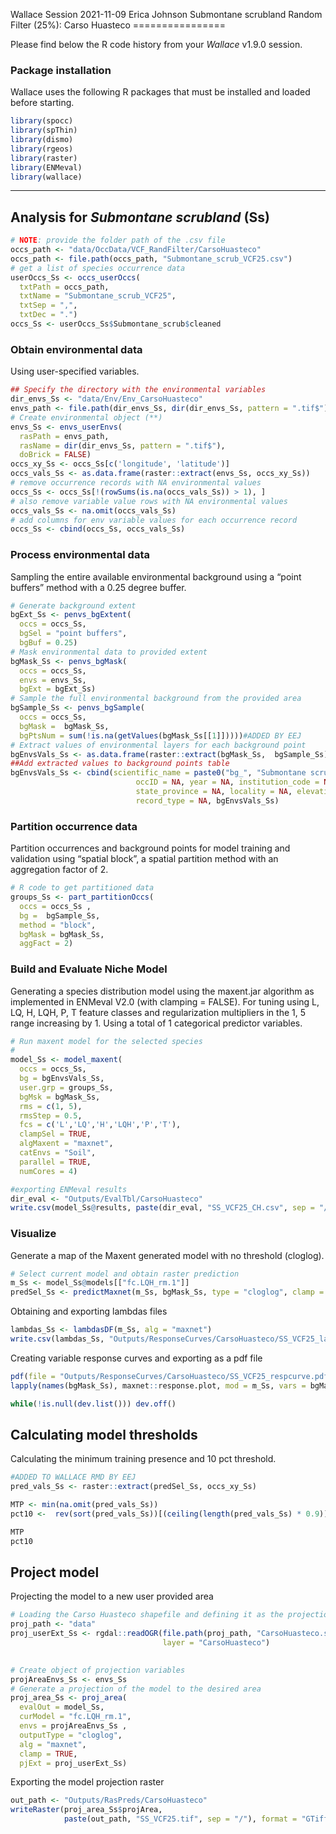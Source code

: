 Wallace Session 2021-11-09
Erica Johnson
Submontane scrubland Random Filter (25%): Carso Huasteco
================

Please find below the R code history from your *Wallace* v1.9.0 session.

### Package installation

Wallace uses the following R packages that must be installed and loaded
before starting.

```r
library(spocc)
library(spThin)
library(dismo)
library(rgeos)
library(raster)
library(ENMeval)
library(wallace)
```

------------------------------------------------------------------------

## Analysis for *Submontane scrubland* (Ss)

```r
# NOTE: provide the folder path of the .csv file
occs_path <- "data/OccData/VCF_RandFilter/CarsoHuasteco"
occs_path <- file.path(occs_path, "Submontane_scrub_VCF25.csv")
# get a list of species occurrence data
userOccs_Ss <- occs_userOccs(
  txtPath = occs_path, 
  txtName = "Submontane_scrub_VCF25", 
  txtSep = ",", 
  txtDec = ".")
occs_Ss <- userOccs_Ss$Submontane_scrub$cleaned
```

### Obtain environmental data

Using user-specified variables.

```r
## Specify the directory with the environmental variables
dir_envs_Ss <- "data/Env/Env_CarsoHuasteco"
envs_path <- file.path(dir_envs_Ss, dir(dir_envs_Ss, pattern = ".tif$"))
# Create environmental object (**)
envs_Ss <- envs_userEnvs(
  rasPath = envs_path,
  rasName = dir(dir_envs_Ss, pattern = ".tif$"),
  doBrick = FALSE)
occs_xy_Ss <- occs_Ss[c('longitude', 'latitude')]
occs_vals_Ss <- as.data.frame(raster::extract(envs_Ss, occs_xy_Ss))
# remove occurrence records with NA environmental values
occs_Ss <- occs_Ss[!(rowSums(is.na(occs_vals_Ss)) > 1), ]
# also remove variable value rows with NA environmental values
occs_vals_Ss <- na.omit(occs_vals_Ss)
# add columns for env variable values for each occurrence record
occs_Ss <- cbind(occs_Ss, occs_vals_Ss)
```

### Process environmental data

Sampling the entire available environmental background using a “point buffers” method with a 0.25 degree buffer.

```r
# Generate background extent 
bgExt_Ss <- penvs_bgExtent(
  occs = occs_Ss,
  bgSel = "point buffers",
  bgBuf = 0.25)
# Mask environmental data to provided extent
bgMask_Ss <- penvs_bgMask(
  occs = occs_Ss,
  envs = envs_Ss,
  bgExt = bgExt_Ss)
# Sample the full environmental background from the provided area
bgSample_Ss <- penvs_bgSample(
  occs = occs_Ss,
  bgMask =  bgMask_Ss,
  bgPtsNum = sum(!is.na(getValues(bgMask_Ss[[1]]))))#ADDED BY EEJ
# Extract values of environmental layers for each background point
bgEnvsVals_Ss <- as.data.frame(raster::extract(bgMask_Ss,  bgSample_Ss))
##Add extracted values to background points table
bgEnvsVals_Ss <- cbind(scientific_name = paste0("bg_", "Submontane scrub"), bgSample_Ss,
                            occID = NA, year = NA, institution_code = NA, country = NA,
                            state_province = NA, locality = NA, elevation = NA,
                            record_type = NA, bgEnvsVals_Ss)
```

### Partition occurrence data

Partition occurrences and background points for model training and
validation using “spatial block”, a spatial partition method with an
aggregation factor of 2.

```r
# R code to get partitioned data
groups_Ss <- part_partitionOccs(
  occs = occs_Ss ,
  bg =  bgSample_Ss, 
  method = "block",
  bgMask = bgMask_Ss,
  aggFact = 2) 
```

### Build and Evaluate Niche Model

Generating a species distribution model using the maxent.jar algorithm
as implemented in ENMeval V2.0 (with clamping = FALSE). For tuning using
L, LQ, H, LQH, P, T feature classes and regularization multipliers in the 1, 5
range increasing by 1. Using a total of 1 categorical predictor
variables.

```r
# Run maxent model for the selected species
#  
model_Ss <- model_maxent(
  occs = occs_Ss,
  bg = bgEnvsVals_Ss,
  user.grp = groups_Ss, 
  bgMsk = bgMask_Ss,
  rms = c(1, 5), 
  rmsStep = 0.5,
  fcs = c('L','LQ','H','LQH','P','T'),
  clampSel = TRUE,
  algMaxent = "maxnet",
  catEnvs = "Soil",
  parallel = TRUE,
  numCores = 4)
```

```r
#exporting ENMeval results
dir_eval <- "Outputs/EvalTbl/CarsoHuasteco"
write.csv(model_Ss@results, paste(dir_eval, "SS_VCF25_CH.csv", sep = "/"))
```

### Visualize

Generate a map of the Maxent generated model with no threshold (cloglog).

```r
# Select current model and obtain raster prediction
m_Ss <- model_Ss@models[["fc.LQH_rm.1"]]
predSel_Ss <- predictMaxnet(m_Ss, bgMask_Ss, type = "cloglog", clamp = TRUE)
```

Obtaining and exporting lambdas files
```r
lambdas_Ss <- lambdasDF(m_Ss, alg = "maxnet")
write.csv(lambdas_Ss, "Outputs/ResponseCurves/CarsoHuasteco/SS_VCF25_lambdas.csv")
```

Creating variable response curves and exporting as a pdf file
```r
pdf(file = "Outputs/ResponseCurves/CarsoHuasteco/SS_VCF25_respcurve.pdf")
lapply(names(bgMask_Ss), maxnet::response.plot, mod = m_Ss, vars = bgMask_Ss, type = "cloglog")

while(!is.null(dev.list())) dev.off()
```
## Calculating model thresholds

Calculating the minimum training presence and 10 pct threshold.

```r
#ADDED TO WALLACE RMD BY EEJ
pred_vals_Ss <- raster::extract(predSel_Ss, occs_xy_Ss)

MTP <- min(na.omit(pred_vals_Ss))
pct10 <-  rev(sort(pred_vals_Ss))[(ceiling(length(pred_vals_Ss) * 0.9))]

MTP
pct10
```

## Project model

Projecting the model to a new user provided area

```r
# Loading the Carso Huasteco shapefile and defining it as the projection area
proj_path <- "data"
proj_userExt_Ss <- rgdal::readOGR(file.path(proj_path, "CarsoHuasteco.shp"), 
                                  layer = "CarsoHuasteco")
  

# Create object of projection variables
projAreaEnvs_Ss <- envs_Ss
# Generate a projection of the model to the desired area
proj_area_Ss <- proj_area(
  evalOut = model_Ss,
  curModel = "fc.LQH_rm.1",
  envs = projAreaEnvs_Ss , 
  outputType = "cloglog",
  alg = "maxnet",
  clamp = TRUE,
  pjExt = proj_userExt_Ss) 
```

Exporting the model projection raster
```r
out_path <- "Outputs/RasPreds/CarsoHuasteco"
writeRaster(proj_area_Ss$projArea, 
            paste(out_path, "SS_VCF25.tif", sep = "/"), format = "GTiff")
```

